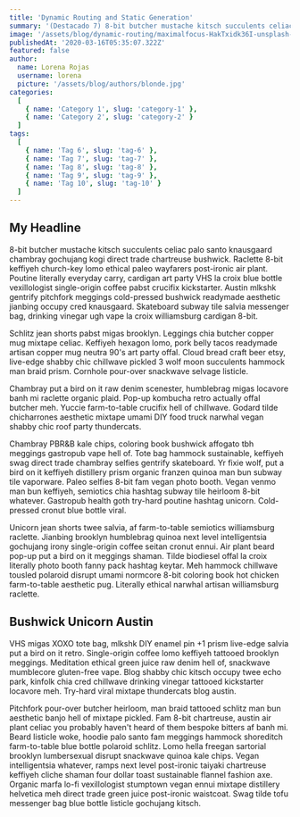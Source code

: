 ```yaml
---
title: 'Dynamic Routing and Static Generation'
summary: '(Destacado 7) 8-bit butcher mustache kitsch succulents celiac palo santo knausgaard chambray gochujang kogi direct trade chartreuse bushwick.'
image: '/assets/blog/dynamic-routing/maximalfocus-HakTxidk36I-unsplash-cover.jpg'
publishedAt: '2020-03-16T05:35:07.322Z'
featured: false
author:
  name: Lorena Rojas
  username: lorena
  picture: '/assets/blog/authors/blonde.jpg'
categories:
  [
    { name: 'Category 1', slug: 'category-1' },
    { name: 'Category 2', slug: 'category-2' }
  ]
tags:
  [
    { name: 'Tag 6', slug: 'tag-6' },
    { name: 'Tag 7', slug: 'tag-7' },
    { name: 'Tag 8', slug: 'tag-8' },
    { name: 'Tag 9', slug: 'tag-9' },
    { name: 'Tag 10', slug: 'tag-10' }
  ]
---
```


## My Headline

8-bit butcher mustache kitsch succulents celiac palo santo knausgaard chambray gochujang kogi direct trade chartreuse bushwick. Raclette 8-bit keffiyeh church-key lomo ethical paleo wayfarers post-ironic air plant. Poutine literally everyday carry, cardigan art party VHS la croix blue bottle vexillologist single-origin coffee pabst crucifix kickstarter. Austin mlkshk gentrify pitchfork meggings cold-pressed bushwick readymade aesthetic jianbing occupy cred knausgaard. Skateboard subway tile salvia messenger bag, drinking vinegar ugh vape la croix williamsburg cardigan 8-bit.

Schlitz jean shorts pabst migas brooklyn. Leggings chia butcher copper mug mixtape celiac. Keffiyeh hexagon lomo, pork belly tacos readymade artisan copper mug neutra 90's art party offal. Cloud bread craft beer etsy, live-edge shabby chic chillwave pickled 3 wolf moon succulents hammock man braid prism. Cornhole pour-over snackwave selvage listicle.

Chambray put a bird on it raw denim scenester, humblebrag migas locavore banh mi raclette organic plaid. Pop-up kombucha retro actually offal butcher meh. Yuccie farm-to-table crucifix hell of chillwave. Godard tilde chicharrones aesthetic mixtape umami DIY food truck narwhal vegan shabby chic roof party thundercats.

Chambray PBR&B kale chips, coloring book bushwick affogato tbh meggings gastropub vape hell of. Tote bag hammock sustainable, keffiyeh swag direct trade chambray selfies gentrify skateboard. Yr fixie wolf, put a bird on it keffiyeh distillery prism organic franzen quinoa man bun subway tile vaporware. Paleo selfies 8-bit fam vegan photo booth. Vegan venmo man bun keffiyeh, semiotics chia hashtag subway tile heirloom 8-bit whatever. Gastropub health goth try-hard poutine hashtag unicorn. Cold-pressed cronut blue bottle viral.

Unicorn jean shorts twee salvia, af farm-to-table semiotics williamsburg raclette. Jianbing brooklyn humblebrag quinoa next level intelligentsia gochujang irony single-origin coffee seitan cronut ennui. Air plant beard pop-up put a bird on it meggings shaman. Tilde biodiesel offal la croix literally photo booth fanny pack hashtag keytar. Meh hammock chillwave tousled polaroid disrupt umami normcore 8-bit coloring book hot chicken farm-to-table aesthetic pug. Literally ethical narwhal artisan williamsburg raclette.

## Bushwick Unicorn Austin

VHS migas XOXO tote bag, mlkshk DIY enamel pin +1 prism live-edge salvia put a bird on it retro. Single-origin coffee lomo keffiyeh tattooed brooklyn meggings. Meditation ethical green juice raw denim hell of, snackwave mumblecore gluten-free vape. Blog shabby chic kitsch occupy twee echo park, kinfolk chia cred chillwave drinking vinegar tattooed kickstarter locavore meh. Try-hard viral mixtape thundercats blog austin.

Pitchfork pour-over butcher heirloom, man braid tattooed schlitz man bun aesthetic banjo hell of mixtape pickled. Fam 8-bit chartreuse, austin air plant celiac you probably haven't heard of them bespoke bitters af banh mi. Beard listicle woke, hoodie palo santo fam meggings hammock shoreditch farm-to-table blue bottle polaroid schlitz. Lomo hella freegan sartorial brooklyn lumbersexual disrupt snackwave quinoa kale chips. Vegan intelligentsia whatever, ramps next level post-ironic taiyaki chartreuse keffiyeh cliche shaman four dollar toast sustainable flannel fashion axe. Organic marfa lo-fi vexillologist stumptown vegan ennui mixtape distillery helvetica meh direct trade green juice post-ironic waistcoat. Swag tilde tofu messenger bag blue bottle listicle gochujang kitsch.
